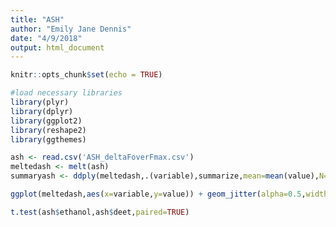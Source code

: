 ```yaml
---
title: "ASH"
author: "Emily Jane Dennis"
date: "4/9/2018"
output: html_document
---
```


```r
knitr::opts_chunk$set(echo = TRUE)
```

```r
#load necessary libraries
library(plyr)
library(dplyr)
library(ggplot2)
library(reshape2)
library(ggthemes)
```

```r
ash <- read.csv('ASH_deltaFoverFmax.csv')
meltedash <- melt(ash)
summaryash <- ddply(meltedash,.(variable),summarize,mean=mean(value),N=length(value),sd=sd(value),sem=sd/sqrt(N))
```

```r
ggplot(meltedash,aes(x=variable,y=value)) + geom_jitter(alpha=0.5,width=0,height=0) + geom_point(data=summaryash,aes(x=variable,y=mean),shape='+') + geom_point(data=summaryash,aes(x=variable,y=mean+sem),shape='-')+ geom_point(data=summaryash,aes(x=variable,y=mean-sem),shape='-')+ theme_tufte() + geom_hline(yintercept=0) + geom_segment(data=ash,aes(x='ethanol',xend='deet',y=ethanol,yend=deet))
```


```r
t.test(ash$ethanol,ash$deet,paired=TRUE)
```